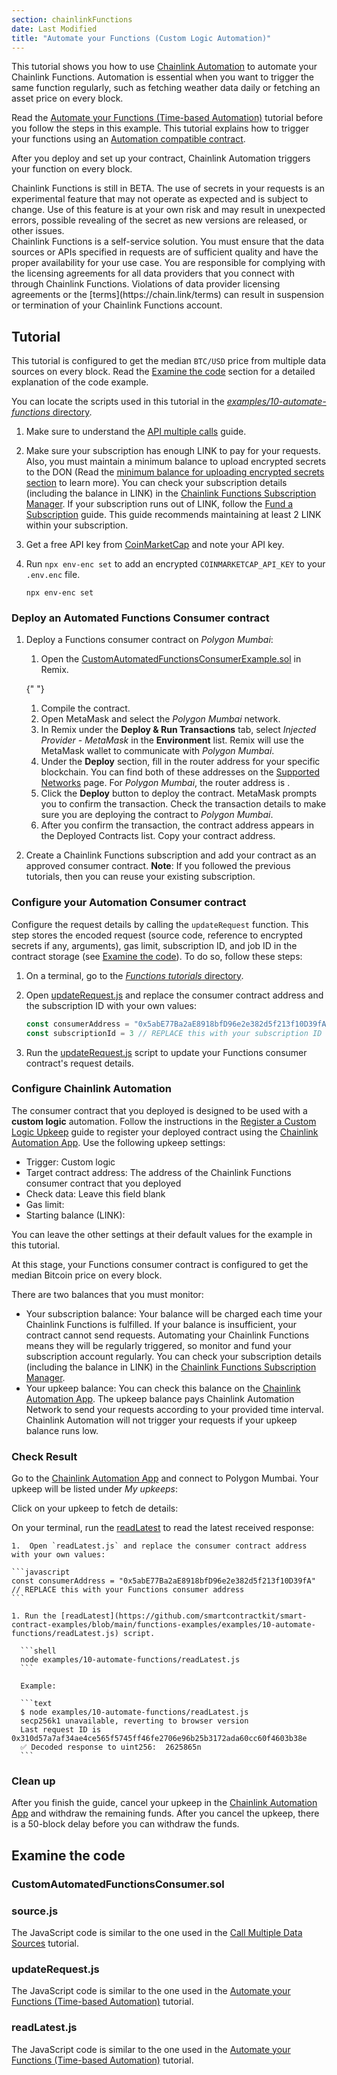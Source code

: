 ```yaml
---
section: chainlinkFunctions
date: Last Modified
title: "Automate your Functions (Custom Logic Automation)"
---
```



This tutorial shows you how to use [Chainlink Automation](/chainlink-automation) to automate your Chainlink Functions. Automation is essential when you want to trigger the same function regularly, such as fetching weather data daily or fetching an asset price on every block.

Read the [Automate your Functions (Time-based Automation)](/chainlink-functions/tutorials/automate-functions) tutorial before you follow the steps in this example. This tutorial explains how to trigger your functions using an [Automation compatible contract](/chainlink-automation/guides/compatible-contracts).

After you deploy and set up your contract, Chainlink Automation triggers your function on every block.

<Aside type="caution">
  Chainlink Functions is still in BETA. The use of secrets in your requests is an experimental feature that may not
  operate as expected and is subject to change. Use of this feature is at your own risk and may result in unexpected
  errors, possible revealing of the secret as new versions are released, or other issues.
</Aside>

<Aside type="note">
  Chainlink Functions is a self-service solution. You must ensure that the data sources or APIs specified in requests
  are of sufficient quality and have the proper availability for your use case. You are responsible for complying with
  the licensing agreements for all data providers that you connect with through Chainlink Functions. Violations of data
  provider licensing agreements or the [terms](https://chain.link/terms) can result in suspension or termination of your
  Chainlink Functions account.
</Aside>

<ChainlinkFunctions section="prerequisites-guides" />

## Tutorial

This tutorial is configured to get the median `BTC/USD` price from multiple data sources on every block. Read the [Examine the code](#examine-the-code) section for a detailed explanation of the code example.

You can locate the scripts used in this tutorial in the [_examples/10-automate-functions_ directory](https://github.com/smartcontractkit/smart-contract-examples/tree/main/functions-examples/examples/10-automate-functions).

1. Make sure to understand the [API multiple calls](/chainlink-functions/tutorials/api-multiple-calls) guide.

1. Make sure your subscription has enough LINK to pay for your requests. Also, you must maintain a minimum balance to upload encrypted secrets to the DON (Read the [minimum balance for uploading encrypted secrets section](/chainlink-functions/resources/billing#minimum-balance-for-uploading-encrypted-secrets) to learn more). You can check your subscription details (including the balance in LINK) in the [Chainlink Functions Subscription Manager](/chainlink-functions/resources/subscriptions). If your subscription runs out of LINK, follow the [Fund a Subscription](/chainlink-functions/resources/subscriptions#fund-a-subscription) guide. This guide recommends maintaining at least 2 LINK within your subscription.

1. Get a free API key from [CoinMarketCap](https://coinmarketcap.com/api/) and note your API key.

1. Run `npx env-enc set` to add an encrypted `COINMARKETCAP_API_KEY` to your `.env.enc` file.

   ```shell
   npx env-enc set
   ```

### Deploy an Automated Functions Consumer contract

1. Deploy a Functions consumer contract on _Polygon Mumbai_:

   1. Open the [CustomAutomatedFunctionsConsumerExample.sol](https://remix.ethereum.org/#url=https://docs.chain.link/samples/ChainlinkFunctions/CustomAutomatedFunctionsConsumerExample.sol) in Remix.

   {" "}

   <CodeSample src="samples/ChainlinkFunctions/CustomAutomatedFunctionsConsumerExample.sol" showButtonOnly={true} />

   1. Compile the contract.
   1. Open MetaMask and select the _Polygon Mumbai_ network.
   1. In Remix under the **Deploy & Run Transactions** tab, select _Injected Provider - MetaMask_ in the **Environment** list. Remix will use the MetaMask wallet to communicate with _Polygon Mumbai_.
   1. Under the **Deploy** section, fill in the router address for your specific blockchain. You can find both of these addresses on the [Supported Networks](/chainlink-functions/supported-networks) page. For _Polygon Mumbai_, the router address is <CopyText text="0x6E2dc0F9DB014aE19888F539E59285D2Ea04244C" code/>.
   1. Click the **Deploy** button to deploy the contract. MetaMask prompts you to confirm the transaction. Check the transaction details to make sure you are deploying the contract to _Polygon Mumbai_.
   1. After you confirm the transaction, the contract address appears in the Deployed Contracts list. Copy your contract address.

1. Create a Chainlink Functions subscription and add your contract as an approved consumer contract. **Note**: If you followed the previous tutorials, then you can reuse your existing subscription.

### Configure your Automation Consumer contract

Configure the request details by calling the `updateRequest` function. This step stores the encoded request (source code, reference to encrypted secrets if any, arguments), gas limit, subscription ID, and job ID in the contract storage (see [Examine the code](#examine-the-code)). To do so, follow these steps:

1.  On a terminal, go to the [_Functions tutorials_ directory](https://github.com/smartcontractkit/smart-contract-examples/tree/main/).
1.  Open [updateRequest.js](https://github.com/smartcontractkit/smart-contract-examples/blob/main/functions-examples/examples/10-automate-functions/updateRequest.js) and replace the consumer contract address and the subscription ID with your own values:

    ```javascript
    const consumerAddress = "0x5abE77Ba2aE8918bfD96e2e382d5f213f10D39fA" // REPLACE this with your Functions consumer address
    const subscriptionId = 3 // REPLACE this with your subscription ID
    ```

1.  Run the [updateRequest.js](https://github.com/smartcontractkit/smart-contract-examples/blob/main/functions-examples/examples/10-automate-functions/updateRequest.js) script to update your Functions consumer contract's request details.

### Configure Chainlink Automation

The consumer contract that you deployed is designed to be used with a **custom logic** automation. Follow the instructions in the [Register a Custom Logic Upkeep](/chainlink-automation/guides/register-upkeep) guide to register your deployed contract using the [Chainlink Automation App](https://automation.chain.link/). Use the following upkeep settings:

- Trigger: Custom logic
- Target contract address: The address of the Chainlink Functions consumer contract that you deployed
- Check data: Leave this field blank
- Gas limit: <CopyText text="1000000" code/>
- Starting balance (LINK): <CopyText text="1" code/>

You can leave the other settings at their default values for the example in this tutorial.

At this stage, your Functions consumer contract is configured to get the median Bitcoin price on every block.

<Aside type="note" title="Monitor your balances">
There are two balances that you must monitor:

- Your subscription balance: Your balance will be charged each time your Chainlink Functions is fulfilled. If your balance is insufficient, your contract cannot send requests. Automating your Chainlink Functions means they will be regularly triggered, so monitor and fund your subscription account regularly. You can check your subscription details (including the balance in LINK) in the [Chainlink Functions Subscription Manager](/chainlink-functions/resources/subscriptions).
- Your upkeep balance: You can check this balance on the [Chainlink Automation App](https://automation.chain.link/). The upkeep balance pays Chainlink Automation Network to send your requests according to your provided time interval. Chainlink Automation will not trigger your requests if your upkeep balance runs low.

</Aside>

### Check Result

Go to the [Chainlink Automation App](https://automation.chain.link/) and connect to Polygon Mumbai. Your upkeep will be listed under _My upkeeps_:

<ClickToZoom src="/images/chainlink-functions/tutorials/automation/cl-automation-custom-home.jpg" />

Click on your upkeep to fetch de details:

<ClickToZoom src="/images/chainlink-functions/tutorials/automation/myupkeep-details-custom.jpg" />

On your terminal, run the [readLatest](https://github.com/smartcontractkit/smart-contract-examples/blob/main/functions-examples/examples/10-automate-functions/readLatest.js) to read the latest received response:

    1.  Open `readLatest.js` and replace the consumer contract address with your own values:

    ```javascript
    const consumerAddress = "0x5abE77Ba2aE8918bfD96e2e382d5f213f10D39fA" // REPLACE this with your Functions consumer address
    ```

    1. Run the [readLatest](https://github.com/smartcontractkit/smart-contract-examples/blob/main/functions-examples/examples/10-automate-functions/readLatest.js) script.

      ```shell
      node examples/10-automate-functions/readLatest.js
      ```

      Example:

      ```text
      $ node examples/10-automate-functions/readLatest.js
      secp256k1 unavailable, reverting to browser version
      Last request ID is 0x310d57a7af34ae4ce565f5745ff46fe2706e96b25b3172ada60cc60f4603b38e
      ✅ Decoded response to uint256:  2625865n
      ```

### Clean up

After you finish the guide, cancel your upkeep in the [Chainlink Automation App](https://automation.chain.link/) and withdraw the remaining funds. After you cancel the upkeep, there is a 50-block delay before you can withdraw the funds.

## Examine the code

### CustomAutomatedFunctionsConsumer.sol

<ChainlinkFunctions section="custom-automated-functions-consumer" />

### source.js

The JavaScript code is similar to the one used in the [Call Multiple Data Sources](/chainlink-functions/tutorials/api-multiple-calls) tutorial.

### updateRequest.js

The JavaScript code is similar to the one used in the [Automate your Functions (Time-based Automation)](/chainlink-functions/tutorials/automate-functions) tutorial.

### readLatest.js

The JavaScript code is similar to the one used in the [Automate your Functions (Time-based Automation)](/chainlink-functions/tutorials/automate-functions) tutorial.
